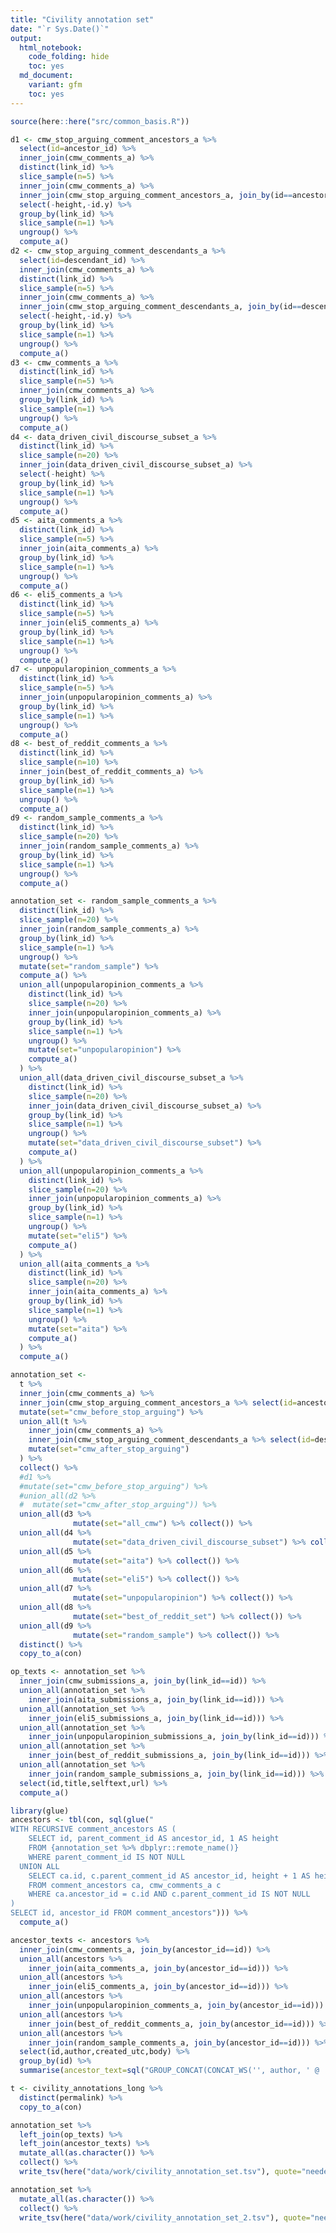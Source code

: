 ```yaml
---
title: "Civility annotation set"
date: "`r Sys.Date()`"
output: 
  html_notebook:
    code_folding: hide
    toc: yes
  md_document:
    variant: gfm 
    toc: yes
---
```


```r
source(here::here("src/common_basis.R"))
```

```r
d1 <- cmw_stop_arguing_comment_ancestors_a %>%
  select(id=ancestor_id) %>%
  inner_join(cmw_comments_a) %>%
  distinct(link_id) %>%
  slice_sample(n=5) %>%
  inner_join(cmw_comments_a) %>%
  inner_join(cmw_stop_arguing_comment_ancestors_a, join_by(id==ancestor_id)) %>%
  select(-height,-id.y) %>%
  group_by(link_id) %>%
  slice_sample(n=1) %>%
  ungroup() %>%
  compute_a()
d2 <- cmw_stop_arguing_comment_descendants_a %>%
  select(id=descendant_id) %>%
  inner_join(cmw_comments_a) %>%
  distinct(link_id) %>%
  slice_sample(n=5) %>%
  inner_join(cmw_comments_a) %>%
  inner_join(cmw_stop_arguing_comment_descendants_a, join_by(id==descendant_id)) %>%
  select(-height,-id.y) %>%
  group_by(link_id) %>%
  slice_sample(n=1) %>%
  ungroup() %>%
  compute_a()
d3 <- cmw_comments_a %>% 
  distinct(link_id) %>%
  slice_sample(n=5) %>%
  inner_join(cmw_comments_a) %>%
  group_by(link_id) %>%
  slice_sample(n=1) %>%
  ungroup() %>%
  compute_a()
d4 <- data_driven_civil_discourse_subset_a %>% 
  distinct(link_id) %>%
  slice_sample(n=20) %>%
  inner_join(data_driven_civil_discourse_subset_a) %>%
  select(-height) %>%
  group_by(link_id) %>%
  slice_sample(n=1) %>%
  ungroup() %>%
  compute_a()
d5 <- aita_comments_a %>% 
  distinct(link_id) %>%
  slice_sample(n=5) %>%
  inner_join(aita_comments_a) %>%
  group_by(link_id) %>%
  slice_sample(n=1) %>%
  ungroup() %>%
  compute_a()
d6 <- eli5_comments_a %>% 
  distinct(link_id) %>%
  slice_sample(n=5) %>%
  inner_join(eli5_comments_a) %>%
  group_by(link_id) %>%
  slice_sample(n=1) %>%
  ungroup() %>%
  compute_a()
d7 <- unpopularopinion_comments_a %>% 
  distinct(link_id) %>%
  slice_sample(n=5) %>%
  inner_join(unpopularopinion_comments_a) %>%
  group_by(link_id) %>%
  slice_sample(n=1) %>%
  ungroup() %>%
  compute_a()
d8 <- best_of_reddit_comments_a %>% 
  distinct(link_id) %>%
  slice_sample(n=10) %>%
  inner_join(best_of_reddit_comments_a) %>%
  group_by(link_id) %>%
  slice_sample(n=1) %>%
  ungroup() %>%
  compute_a()
d9 <- random_sample_comments_a %>% 
  distinct(link_id) %>%
  slice_sample(n=20) %>%
  inner_join(random_sample_comments_a) %>%
  group_by(link_id) %>%
  slice_sample(n=1) %>%
  ungroup() %>%
  compute_a()
```

```r
annotation_set <- random_sample_comments_a %>% 
  distinct(link_id) %>%
  slice_sample(n=20) %>%
  inner_join(random_sample_comments_a) %>%
  group_by(link_id) %>%
  slice_sample(n=1) %>%
  ungroup() %>%
  mutate(set="random_sample") %>%
  compute_a() %>%
  union_all(unpopularopinion_comments_a %>% 
    distinct(link_id) %>%
    slice_sample(n=20) %>%
    inner_join(unpopularopinion_comments_a) %>%
    group_by(link_id) %>%
    slice_sample(n=1) %>%
    ungroup() %>%
    mutate(set="unpopularopinion") %>%
    compute_a()
  ) %>%
  union_all(data_driven_civil_discourse_subset_a %>% 
    distinct(link_id) %>%
    slice_sample(n=20) %>%
    inner_join(data_driven_civil_discourse_subset_a) %>%
    group_by(link_id) %>%
    slice_sample(n=1) %>%
    ungroup() %>%
    mutate(set="data_driven_civil_discourse_subset") %>%
    compute_a()
  ) %>%  
  union_all(unpopularopinion_comments_a %>% 
    distinct(link_id) %>%
    slice_sample(n=20) %>%
    inner_join(unpopularopinion_comments_a) %>%
    group_by(link_id) %>%
    slice_sample(n=1) %>%
    ungroup() %>%
    mutate(set="eli5") %>%
    compute_a()
  ) %>%
  union_all(aita_comments_a %>% 
    distinct(link_id) %>%
    slice_sample(n=20) %>%
    inner_join(aita_comments_a) %>%
    group_by(link_id) %>%
    slice_sample(n=1) %>%
    ungroup() %>%
    mutate(set="aita") %>%
    compute_a()
  ) %>%
  compute_a()
```


```r
annotation_set <- 
  t %>%
  inner_join(cmw_comments_a) %>%
  inner_join(cmw_stop_arguing_comment_ancestors_a %>% select(id=ancestor_id)) %>%
  mutate(set="cmw_before_stop_arguing") %>%
  union_all(t %>% 
    inner_join(cmw_comments_a) %>%
    inner_join(cmw_stop_arguing_comment_descendants_a %>% select(id=descendant_id)) %>%
    mutate(set="cmw_after_stop_arguing")    
  ) %>%
  collect() %>%
  #d1 %>% 
  #mutate(set="cmw_before_stop_arguing") %>%
  #union_all(d2 %>% 
  #  mutate(set="cmw_after_stop_arguing")) %>%
  union_all(d3 %>%
              mutate(set="all_cmw") %>% collect()) %>%
  union_all(d4 %>%
              mutate(set="data_driven_civil_discourse_subset") %>% collect()) %>%
  union_all(d5 %>%
              mutate(set="aita") %>% collect()) %>%
  union_all(d6 %>%
              mutate(set="eli5") %>% collect()) %>%
  union_all(d7 %>%
              mutate(set="unpopularopinion") %>% collect()) %>%
  union_all(d8 %>%
              mutate(set="best_of_reddit_set") %>% collect()) %>%
  union_all(d9 %>%
              mutate(set="random_sample") %>% collect()) %>%
  distinct() %>%
  copy_to_a(con)
```

```r
op_texts <- annotation_set %>% 
  inner_join(cmw_submissions_a, join_by(link_id==id)) %>%
  union_all(annotation_set %>% 
    inner_join(aita_submissions_a, join_by(link_id==id))) %>%
  union_all(annotation_set %>% 
    inner_join(eli5_submissions_a, join_by(link_id==id))) %>%
  union_all(annotation_set %>% 
    inner_join(unpopularopinion_submissions_a, join_by(link_id==id))) %>%
  union_all(annotation_set %>% 
    inner_join(best_of_reddit_submissions_a, join_by(link_id==id))) %>%
  union_all(annotation_set %>% 
    inner_join(random_sample_submissions_a, join_by(link_id==id))) %>%
  select(id,title,selftext,url) %>%
  compute_a()
```

```r
library(glue)
ancestors <- tbl(con, sql(glue("
WITH RECURSIVE comment_ancestors AS (
    SELECT id, parent_comment_id AS ancestor_id, 1 AS height 
    FROM {annotation_set %>% dbplyr::remote_name()}
    WHERE parent_comment_id IS NOT NULL
  UNION ALL
    SELECT ca.id, c.parent_comment_id AS ancestor_id, height + 1 AS height
    FROM comment_ancestors ca, cmw_comments_a c
    WHERE ca.ancestor_id = c.id AND c.parent_comment_id IS NOT NULL
)
SELECT id, ancestor_id FROM comment_ancestors"))) %>%
  compute_a()
```

```r
ancestor_texts <- ancestors %>%
  inner_join(cmw_comments_a, join_by(ancestor_id==id)) %>%
  union_all(ancestors %>% 
    inner_join(aita_comments_a, join_by(ancestor_id==id))) %>%
  union_all(ancestors %>% 
    inner_join(eli5_comments_a, join_by(ancestor_id==id))) %>%
  union_all(ancestors %>% 
    inner_join(unpopularopinion_comments_a, join_by(ancestor_id==id))) %>%
  union_all(ancestors %>% 
    inner_join(best_of_reddit_comments_a, join_by(ancestor_id==id))) %>%
  union_all(ancestors %>% 
    inner_join(random_sample_comments_a, join_by(ancestor_id==id))) %>%
  select(id,author,created_utc,body) %>%
  group_by(id) %>%
  summarise(ancestor_text=sql("GROUP_CONCAT(CONCAT_WS('', author, ' @ ', created_utc, ' :\\n\\n', body) ORDER BY created_utc  SEPARATOR '\\n--------------------------------\\n\\n')"))
```

```r
t <- civility_annotations_long %>% 
  distinct(permalink) %>% 
  copy_to_a(con)
```

```r
annotation_set %>%
  left_join(op_texts) %>%
  left_join(ancestor_texts) %>%
  mutate_all(as.character()) %>%
  collect() %>%
  write_tsv(here("data/work/civility_annotation_set.tsv"), quote="needed",na="")
```

```r
annotation_set %>%
  mutate_all(as.character()) %>%
  collect() %>%
  write_tsv(here("data/work/civility_annotation_set_2.tsv"), quote="needed", na="")
```

